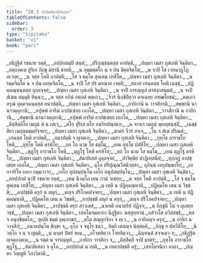```yaml
---
title: "20.3 ปาจิตฺติยาทิปญฺหา"
tableOfContents: false
sidebar:
  order: 3
type: "tipitaka"
basket: "vi"
book: "pari"
---
```



<DynamicBreadcrumb />

<Division number="481" book="pari">

<Paragraph number="2369" type="verses" book="pari">
_อธิฏฺฐิตํ รชนาย รตฺตํ,_  
_กปฺปกตมฺปิ สนฺตํ;_  
_ปริภุญฺชนฺตสฺส อาปตฺติ,_  
_ปญฺหา เมสา กุสเลหิ จินฺติตา._  

</Paragraph>

<Paragraph number="2370" type="verses" book="pari">
_อตฺถงฺคเต สูริเย ภิกฺขุ มํสานิ ขาทติ,_  
_น อุมฺมตฺตโก น จ ปน ขิตฺตจิตฺโต;_  
_น จาปิ โส เวทนาฏฺโฏ ภเวยฺย,_  
_น จสฺส โหติ อาปตฺติ;_  
_โส จ ธมฺโม สุคเตน เทสิโต,_  
_ปญฺหา เมสา กุสเลหิ จินฺติตา._  

</Paragraph>

<Paragraph number="2371" type="verses" book="pari">
_น รตฺตจิตฺโต น จ ปน เถยฺยจิตฺโต,_  
_น จาปิ โส ปรํ มรณาย เจตยิ;_  
_สลากํ เทนฺตสฺส โหติ เฉชฺชํ,_  
_ปฏิคฺคณฺหนฺตสฺส ถุลฺลจฺจยํ;_  
_ปญฺหา เมสา กุสเลหิ จินฺติตา._  

</Paragraph>

<Paragraph number="2372" type="verses" book="pari">
_น จาปิ อารญฺญกํ สาสงฺกสมฺมตํ,_  
_น จาปิ สํเฆน สมฺมุติ ทินฺนา;_  
_น จสฺส กถินํ อตฺถตํ ตตฺเถว,_  
_จีวรํ นิกฺขิปิตฺวา คจฺเฉยฺย อฑฺฒโยชนํ;_  
_ตตฺเถว อรุณํ อุคฺคจฺฉนฺตสฺส อนาปตฺติ,_  
_ปญฺหา เมสา กุสเลหิ จินฺติตา._  

</Paragraph>

<Paragraph number="2373" type="verses" book="pari">
_กายิกานิ น วาจสิกานิ,_  
_สพฺพานิ นานาวตฺถุกานิ;_  
_อปุพฺพํ อจริมํ อาปชฺเชยฺย เอกโต,_  
_ปญฺหา เมสา กุสเลหิ จินฺติตา._  

</Paragraph>

<Paragraph number="2374" type="verses" book="pari">
_วาจสิกานิ น กายิกานิ,_  
_สพฺพานิ นานาวตฺถุกานิ;_  
_อปุพฺพํ อจริมํ อาปชฺเชยฺย เอกโต,_  
_ปญฺหา เมสา กุสเลหิ จินฺติตา._  

</Paragraph>

<Paragraph number="2375" type="verses" book="pari">
_ติสฺสิตฺถิโย เมถุนํ ตํ น เสเว,_  
_ตโย ปุริเส ตโย อนริยปณฺฑเก;_  
_น จาจเร เมถุนํ พฺยญฺชนสฺมิํ,_  
_เฉชฺชํ สิยา เมถุนธมฺมปจฺจยา;_  
_ปญฺหา เมสา กุสเลหิ จินฺติตา._  

</Paragraph>

<Paragraph number="2376" type="verses" book="pari">
_มาตรํ จีวรํ ยาเจ,_  
_โน จ สํเฆ ปริณตํ;_  
_เกนสฺส โหติ อาปตฺติ,_  
_อนาปตฺติ จ ญาตเก;_  
_ปญฺหา เมสา กุสเลหิ จินฺติตา._  

</Paragraph>

<Paragraph number="2377" type="verses" book="pari">
_กุทฺโธ อาราธโก โหติ,_  
_กุทฺโธ โหติ ครหิโย;_  
_อถ โก นาม โส ธมฺโม,_  
_เยน กุทฺโธ ปสํสิโย;_  
_ปญฺหา เมสา กุสเลหิ จินฺติตา._  

</Paragraph>

<Paragraph number="2378" type="verses" book="pari">
_ตุฏฺโฐ อาราธโก โหติ,_  
_ตุฏฺโฐ โหติ ครหิโย;_  
_อถ โก นาม โส ธมฺโม,_  
_เยน ตุฏฺโฐ ครหิโย;_  
_ปญฺหา เมสา กุสเลหิ จินฺติตา._  

</Paragraph>

<Paragraph number="2379" type="verses" book="pari">
_สํฆาทิเสสํ ถุลฺลจฺจยํ,_  
_ปาจิตฺติยํ ปาฏิเทสนียํ;_  
_ทุกฺกฏํ อาปชฺเชยฺย เอกโต,_  
_ปญฺหา เมสา กุสเลหิ จินฺติตา._  

</Paragraph>

<Paragraph number="2380" book="pari">
อุโภ ปริปุณฺณวีสติวสฺสา,_  
อุภินฺนํ เอกุปชฺฌาโย;_  
_เอกาจริโย เอกา กมฺมวาจา,_  
_เอโก อุปสมฺปนฺโน เอโก อนุปสมฺปนฺโน;_  
_ปญฺหา เมสา กุสเลหิ จินฺติตา._  

</Paragraph>

<Paragraph number="2381" type="verses" book="pari">
_อกปฺปกตํ นาปิ รชนาย รตฺตํ,_  
_เตน นิวตฺโถ เยน กามํ วเชยฺย;_  
_น จสฺส โหติ อาปตฺติ,_  
_โส จ ธมฺโม สุคเตน เทสิโต;_  
_ปญฺหา เมสา กุสเลหิ จินฺติตา._  

</Paragraph>

<Paragraph number="2382" type="verses" book="pari">
_น เทติ น ปฏิคฺคณฺหาติ,_  
_ปฏิคฺคโห เตน น วิชฺชติ;_  
_อาปชฺชติ ครุกํ น ลหุกํ,_  
_ตญฺจ ปริโภคปจฺจยา;_  
_ปญฺหา เมสา กุสเลหิ จินฺติตา._  

</Paragraph>

<Paragraph number="2383" type="verses" book="pari">
_น เทติ น ปฏิคฺคณฺหาติ,_  
_ปฏิคฺคโห เตน น วิชฺชติ;_  
_อาปชฺชติ ลหุกํ น ครุกํ,_  
_ตญฺจ ปริโภคปจฺจยา;_  
_ปญฺหา เมสา กุสเลหิ จินฺติตา._  

</Paragraph>

<Paragraph number="2384" type="verses" book="pari">
_อาปชฺชติ ครุกํ สาวเสสํ,_  
_ฉาเทติ อนาทริยํ ปฏิจฺจ;_  
_น ภิกฺขุนี โน จ ผุเสยฺย วชฺชํ,_  
_ปญฺหา เมสา กุสเลหิ จินฺติตา._  


</Paragraph>
</Division>

<Paragraph number="2385" type="center" book="pari">
เสทโมจนคาถา นิฏฺฐิตา.



</Paragraph>

<Paragraph number="2386" type="center" book="pari">
ตสฺสุทฺทานํ


</Paragraph>

<Paragraph number="2387" type="verses" book="pari">
_อสํวาโส อวิสฺสชฺชิ,_  
_ทส จ อนุกฺขิตฺตโก;_  
อุเปติ ธมฺมํ อุพฺภกฺขกํ,_  
_ตโต สญฺญาจิกา จ ทฺเว._  

</Paragraph>

<Paragraph number="2388" type="verses" book="pari">
_น กายิกญฺจ ครุกํ,_  
_น กายิกํ น วาจสิกํ;_  
_อนาลปนฺโต สิกฺขา จ,_  
อุโภ จ จตุโร ชนา._  

</Paragraph>

<Paragraph number="2389" type="verses" book="pari">
อิตฺถี เตลญฺจ นิสฺสคฺคิ,_  
_ภิกฺขุ จ ปทวีติโย;_  
_นิวตฺโถ จ น จ ญตฺติ,_  
_น มาตรํ ปิตรํ หเน._  

</Paragraph>

<Paragraph number="2390" type="verses" book="pari">
_อโจทยิตฺวา โจทยิตฺวา,_  
_ฉินฺทนฺตํ สจฺจเมว จ;_  
_อธิฏฺฐิตญฺจตฺถงฺคเต,_  
_น รตฺตํ น จารญฺญกํ._  

</Paragraph>

<Paragraph number="2391" type="verses" book="pari">
_กายิกา วาจสิกา จ,_  
_ติสฺสิตฺถี จาปิ มาตรํ;_  
_กุทฺโธ อาราธโก ตุฏฺโฐ,_  
_สํฆาทิเสสา จ อุโภ._  

</Paragraph>

<Paragraph number="2392" type="verses" book="pari">
_อกปฺปกตํ น เทติ,_  
_น เทตาปชฺชตี ครุํ;_  
_เสทโมจนิกา คาถา,_  
_ปญฺหา วิญฺญูหิ วิภาวิตาติ._
</Paragraph>